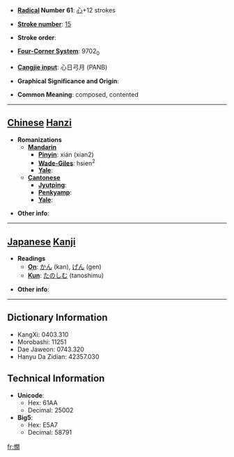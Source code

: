 * '''[[Wiktionary:Chinese radical index| Radical]] Number 61''': [[Wiktionary:Chinese radical index 心|心]]+12 strokes

* '''[[Wiktionary:Chinese total strokes index|Stroke number]]''': [[Wiktionary:Chinese total strokes index 15|15]]

* '''Stroke order''': 

* '''[[Wiktionary:Chinese four corner index|Four-Corner System]]''': 9702<sub>0</sub>

* '''[[Wiktionary:Chinese Cangjie index|Cangjie input]]''': 心日弓月 (PANB)

* '''Graphical Significance and Origin''': 

* '''Common Meaning''': composed, contented

----

== [[Chinese]] [[Hanzi]] ==

* '''Romanizations'''
** '''[[Mandarin]]'''
*** '''[[Pinyin]]''': xián (xian2)
*** '''[[Wade-Giles]]''': hsien<sup>2</sup>
*** '''[[Yale]]''': 
** '''[[Cantonese]]'''
*** '''[[Jyutping]]''':
*** '''[[Penkyamp]]''': 
*** '''[[Yale]]''': 

* '''Other info''': 

----

== [[Japanese]] [[Kanji]] ==

* '''Readings'''
** '''[[On]]''': [[かん]] (kan), [[げん]] (gen)
** '''[[Kun]]''': [[たのしむ]] (tanoshimu)

* '''Other info''':  

----

== Dictionary Information ==

* KangXi: 0403.310
* Morobashi: 11251
* Dae Jaweon: 0743.320
* Hanyu Da Zidian: 42357.030

== Technical Information ==

* '''Unicode''':
** Hex: 61AA
** Decimal: 25002
* '''Big5''':
** Hex: E5A7
** Decimal: 58791

[[fr:憪]]
